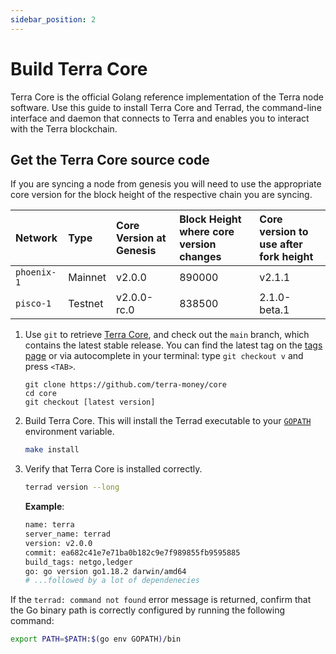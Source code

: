 ```yaml
---
sidebar_position: 2
---
```



# Build Terra Core

Terra Core is the official Golang reference implementation of the Terra node software. Use this guide to install Terra Core and Terrad, the command-line interface and daemon that connects to Terra and enables you to interact with the Terra blockchain.

## Get the Terra Core source code

<Admonition type="tip" icon="💡">

If you are syncing a node from genesis you will need to use the appropriate core version for the block height of the respective chain you are syncing.

| Network       | Type    | Core Version at Genesis | Block Height where core version changes        | Core version to use after fork height                                                                             |
| :----------   | :------ | :------------------------------------------------------------------------------------------------ | :--------------------------------------------------------------------------------------- | :-------------------------------------------------------------------------------- |
| `phoenix-1`   | Mainnet | v2.0.0                      |  890000                                        | v2.1.1             |
| `pisco-1`     | Testnet | v2.0.0-rc.0                 |  838500                                        | 2.1.0-beta.1       |
   
</Admonition>

1. Use `git` to retrieve [Terra Core](https://github.com/terra-money/core/), and check out the `main` branch, which contains the latest stable release. You can find the latest tag on the [tags page](https://github.com/terra-money/core/tags) or via autocomplete in your terminal: type `git checkout v` and press `<TAB>`.

   ```
   git clone https://github.com/terra-money/core
   cd core
   git checkout [latest version]
   ```

2. Build Terra Core. This will install the Terrad executable to your [ `GOPATH` ](https://go.dev/doc/gopath_code) environment variable.

   ```bash
   make install
   ```

3. Verify that Terra Core is installed correctly.

   ```bash
   terrad version --long
   ```

   **Example**:

   ```bash
   name: terra
   server_name: terrad
   version: v2.0.0
   commit: ea682c41e7e71ba0b182c9e7f989855fb9595885
   build_tags: netgo,ledger
   go: go version go1.18.2 darwin/amd64
   # ...followed by a lot of dependenecies
   ```


<Admonition type="tip" icon="💡">

If the `terrad: command not found` error message is returned, confirm that the Go binary path is correctly configured by running the following command:

```bash
export PATH=$PATH:$(go env GOPATH)/bin
```

</Admonition>
